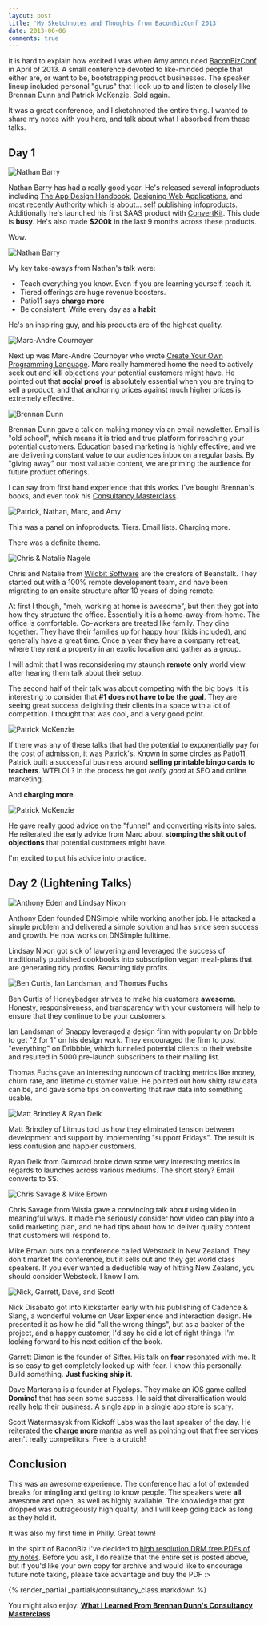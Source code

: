 ```yaml
---
layout: post
title: 'My Sketchnotes and Thoughts from BaconBizConf 2013'
date: 2013-06-06
comments: true
---
```


It is hard to explain how excited I was when Amy announced
[BaconBizConf](https://unicornfree.com/category/baconbiz) in April of 2013. A
small conference devoted to like-minded people that either are, or want to be,
bootstrapping product businesses. The speaker lineup included personal "gurus"
that I look up to and listen to closely like Brennan Dunn and Patrick McKenzie.
Sold again.

It was a great conference, and I sketchnoted the entire thing. I wanted to share
my notes with you here, and talk about what I absorbed from these talks.

## Day 1

![Nathan Barry](/images/bacon/bacon_biz_2013-1.jpg)

Nathan Barry has had a really good year. He's released several infoproducts
including [The App Design
Handbook](https://nathanbarry.com/app-design-handbook/), [Designing Web
Applications](https://nathanbarry.com/webapps/), and most recently
[Authority](https://nathanbarry.com/authority/) which is about... self publishing
infoproducts. Additionally he's launched his first SAAS product with
[ConvertKit](https://convertkit.com?lmref=ia534A). This dude is **busy**. He's also made
**$200k** in the last 9 months across these products.

Wow.

![Nathan Barry](/images/bacon/bacon_biz_2013-2.jpg)

My key take-aways from Nathan's talk were:

- Teach everything you know. Even if you are learning yourself, teach it.
- Tiered offerings are huge revenue boosters.
- Patio11 says **charge more**
- Be consistent. Write every day as a **habit**

He's an inspiring guy, and his products are of the highest quality.

![Marc-Andre Cournoyer](/images/bacon/bacon_biz_2013-3.jpg)

Next up was Marc-Andre Cournoyer who wrote [Create Your Own Programming
Language](https://createyourproglang.com/). Marc really hammered home the need to
actively seek out and **kill** objections your potential customers might have.
He pointed out that **social proof** is absolutely essential when you are trying
to sell a product, and that anchoring prices against much higher prices is
extremely effective.

![Brennan Dunn](/images/bacon/bacon_biz_2013-4.jpg)

Brennan Dunn gave a talk on making money via an email newsletter. Email is "old
school", which means it is tried and true platform for reaching your potential
customers. Education based marketing is highly effective, and we are delivering
constant value to our audiences inbox on a regular basis. By "giving away" our
most valuable content, we are priming the audience for future product offerings.

I can say from first hand experience that this works. I've bought Brennan's
books, and even took his [Consultancy
Masterclass](https://doubleyourfreelancingrate.com/build-a-consultancy).

![Patrick, Nathan, Marc, and Amy](/images/bacon/bacon_biz_2013-5.jpg)

This was a panel on infoproducts. Tiers. Email lists. Charging more.

There was a definite theme.

![Chris & Natalie Nagele](/images/bacon/bacon_biz_2013-6.jpg)

Chris and Natalie from [Wildbit Software](https://wildbit.com/) are the creators
of Beanstalk. They started out with a 100% remote development team, and have
been migrating to an onsite structure after 10 years of doing remote.

At first I though, "meh, working at home is awesome", but then they got into how
they structure the office. Essentially it is a home-away-from-home. The office
is comfortable. Co-workers are treated like family. They dine together. They
have their families up for happy hour (kids included), and generally have a
great time. Once a year they have a company retreat, where they rent a property
in an exotic location and gather as a group.

I will admit that I was reconsidering my staunch **remote only** world view
after hearing them talk about their setup.

The second half of their talk was about competing with the big boys. It is
interesting to consider that **#1 does not have to be the goal**. They are
seeing great success delighting their clients in a space with a lot of
competition. I thought that was cool, and a very good point.

![Patrick McKenzie](/images/bacon/bacon_biz_2013-7.jpg)

If there was any of these talks that had the potential to exponentially pay for
the cost of admission, it was Patrick's. Known in some circles as Patio11,
Patrick built a successful business around **selling printable bingo cards to
teachers**. WTFLOL? In the process he got _really good_ at SEO and online
marketing.

And **charging more**.

![Patrick McKenzie](/images/bacon/bacon_biz_2013-8.jpg)

He gave really good advice on the "funnel" and converting visits into sales. He
reiterated the early advice from Marc about **stomping the shit out of
objections** that potential customers might have.

I'm excited to put his advice into practice.

## Day 2 (Lightening Talks)

![Anthony Eden and Lindsay Nixon](/images/bacon/bacon_biz_2013-9.jpg)

Anthony Eden founded DNSimple while working another job. He attacked a simple
problem and delivered a simple solution and has since seen success and growth.
He now works on DNSimple fulltime.

Lindsay Nixon got sick of lawyering and leveraged the success of traditionally
published cookbooks into subscription vegan meal-plans that are generating tidy
profits. Recurring tidy profits.

![Ben Curtis, Ian Landsman, and Thomas Fuchs](/images/bacon/bacon_biz_2013-10.jpg)

Ben Curtis of Honeybadger strives to make his customers **awesome**. Honesty,
responsiveness, and transparency with your customers will help to ensure that
they continue to be your customers.

Ian Landsman of Snappy leveraged a design firm with popularity on Dribble to get
"2 for 1" on his design work. They encouraged the firm to post "everything" on
Dribbble, which funneled potential clients to their website and resulted in 5000
pre-launch subscribers to their mailing list.

Thomas Fuchs gave an interesting rundown of tracking metrics like money, churn
rate, and lifetime customer value. He pointed out how shitty raw data can be,
and gave some tips on converting that raw data into something usable.

![Matt Brindley & Ryan Delk](/images/bacon/bacon_biz_2013-11.jpg)

Matt Brindley of Litmus told us how they eliminated tension between development
and support by implementing "support Fridays". The result is less confusion and
happier customers.

Ryan Delk from Gumroad broke down some very interesting metrics in regards to
launches across various mediums. The short story? Email converts to $$.

![Chris Savage & Mike Brown](/images/bacon/bacon_biz_2013-12.jpg)

Chris Savage from Wistia gave a convincing talk about using video in meaningful
ways. It made me seriously consider how video can play into a solid marketing
plan, and he had tips about how to deliver quality content that customers will
respond to.

Mike Brown puts on a conference called Webstock in New Zealand. They don't
market the conference, but it sells out and they get world class speakers. If
you ever wanted a deductible way of hitting New Zealand, you should consider
Webstock. I know I am.

![Nick, Garrett, Dave, and Scott](/images/bacon/bacon_biz_2013-13.jpg)

Nick Disabato got into Kickstarter early with his publishing of Cadence & Slang,
a wonderful volume on User Experience and interaction design. He presented it as
how he did "all the wrong things", but as a backer of the project, and a happy
customer, I'd say he did a lot of right things. I'm looking forward to his next
edition of the book.

Garrett Dimon is the founder of Sifter. His talk on **fear** resonated with me.
It is so easy to get completely locked up with fear. I know this personally.
Build something. **Just fucking ship it**.

Dave Martorana is a founder at Flyclops. They make an iOS game called
**Domino!** that has seen some success. He said that diversification would
really help their business. A single app in a single app store is scary.

Scott Watermasysk from Kickoff Labs was the last speaker of the day. He
reiterated the **charge more** mantra as well as pointing out that free services
aren't really competitors. Free is a crutch!

## Conclusion

This was an awesome experience. The conference had a lot of extended breaks for
mingling and getting to know people. The speakers were **all** awesome and open,
as well as highly available. The knowledge that got dropped was outrageously
high quality, and I will keep going back as long as they hold it.

It was also my first time in Philly. Great town!

In the spirit of BaconBiz I've decided to <a
href="https://gum.co/baconbiz2013sketchnotes">high resolution DRM free PDFs of
my notes</a>. Before you ask, I do realize that the entire set is posted above,
but if you'd like your own copy for archive and would like to encourage future
note taking, please take advantage and buy the PDF :>

{% render_partial _partials/consultancy_class.markdown %}

You might also enjoy: <a href="https://joelhooks.com/blog/2013/06/07/what-i-learned-from-brennan-dunns-consultancy-masterclass-w-slash-sketchnotes/"><strong>What I Learned From Brennan Dunn's Consultancy Masterclass</strong></a>

